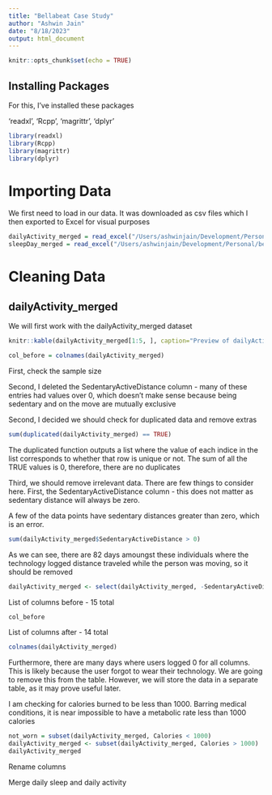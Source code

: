 ```yaml
---
title: "Bellabeat Case Study"
author: "Ashwin Jain"
date: "8/18/2023"
output: html_document
---
```


```r
knitr::opts_chunk$set(echo = TRUE)
```

## Installing Packages

For this, I've installed these packages

'readxl', 'Rcpp', 'magrittr', 'dplyr'



```r
library(readxl)
library(Rcpp)
library(magrittr)
library(dplyr)
```

# Importing Data

We first need to load in our data. It was downloaded as csv files which I then exported to Excel for visual purposes

```r
dailyActivity_merged = read_excel("/Users/ashwinjain/Development/Personal/bellabeat-case-study/data/dailyActivity_merged.xlsx")
sleepDay_merged = read_excel("/Users/ashwinjain/Development/Personal/bellabeat-case-study/data/sleepDay_merged.xlsx")
```

# Cleaning Data

## dailyActivity_merged

We will first work with the dailyActivity_merged dataset

```r

knitr::kable(dailyActivity_merged[1:5, ], caption="Preview of dailyActivities_merged")

col_before = colnames(dailyActivity_merged)
```

First, check the sample size

Second, I deleted the SedentaryActiveDistance column - many of these entries had values over 0, which doesn't make sense because being sedentary and on the move are mutually exclusive


Second, I decided we should check for duplicated data and remove extras

```r
sum(duplicated(dailyActivity_merged) == TRUE)
```

The duplicated function outputs a list where the value of each indice in the list corresponds to whether that row is unique or not. The sum of all the TRUE values is 0, therefore, there are no duplicates 


Third, we should remove irrelevant data. There are few things to consider here. First, the SedentaryActiveDistance column - this does not matter as sedentary distance will always be zero.

A few of the data points have sedentary distances greater than zero, which is an error.


```r
sum(dailyActivity_merged$SedentaryActiveDistance > 0)
```

As we can see, there are 82 days amoungst these individuals where the technology logged distance traveled while the person was moving, so it should be removed


```r
dailyActivity_merged <- select(dailyActivity_merged, -SedentaryActiveDistance)
```


List of columns before - 15 total
```r
col_before
```

List of columns after - 14 total
```r
colnames(dailyActivity_merged)
```


Furthermore, there are many days where users logged 0 for all columns. This is likely because the user forgot to wear their technology. We are going to remove this from the table. However, we will store the data in a separate table, as it may prove useful later.

I am checking for calories burned to be less than 1000. Barring medical conditions, it is near impossible to have a metabolic rate less than 1000 calories

```r
not_worn = subset(dailyActivity_merged, Calories < 1000)
dailyActivity_merged <- subset(dailyActivity_merged, Calories > 1000)
dailyActivity_merged
```


Rename columns

Merge daily sleep and daily activity